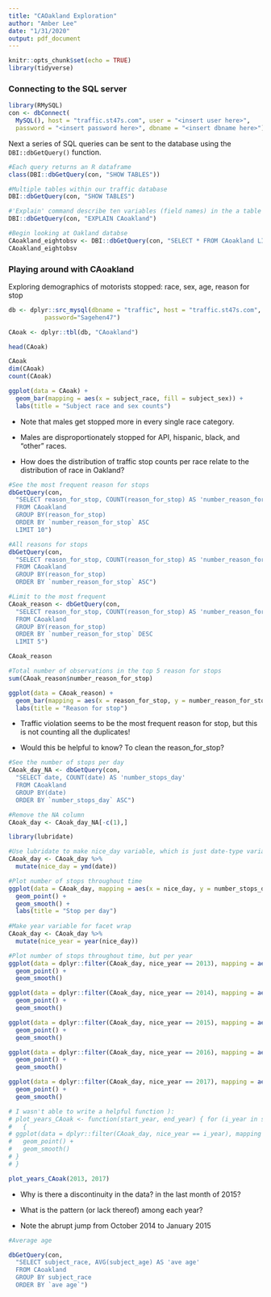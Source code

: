 ```yaml
---
title: "CAOakland Exploration"
author: "Amber Lee"
date: "1/31/2020"
output: pdf_document
---
```


```r
knitr::opts_chunk$set(echo = TRUE)
library(tidyverse)
```

###  Connecting to the SQL server

```r
library(RMySQL)  
con <- dbConnect(
  MySQL(), host = "traffic.st47s.com", user = "<insert user here>", 
  password = "<insert password here>", dbname = "<insert dbname here>")
```

Next a series of SQL queries can be sent to the database using the `DBI::dbGetQuery()` function.

```r

#Each query returns an R dataframe
class(DBI::dbGetQuery(con, "SHOW TABLES"))

#Multiple tables within our traffic database
DBI::dbGetQuery(con, "SHOW TABLES")

#'Explain' command describe ten variables (field names) in the a table
DBI::dbGetQuery(con, "EXPLAIN CAoakland")

#Begin looking at Oakland databse
CAoakland_eightobsv <- DBI::dbGetQuery(con, "SELECT * FROM CAoakland LIMIT 8")
CAoakland_eightobsv

```


### Playing around with CAoakland

Exploring demographics of motorists stopped: race, sex, age, reason for stop

```r

db <- dplyr::src_mysql(dbname = "traffic", host = "traffic.st47s.com", user = "student", 
          password="Sagehen47")

CAoak <- dplyr::tbl(db, "CAoakland")

head(CAoak)

CAoak
dim(CAoak)
count(CAoak)
```

```r

ggplot(data = CAoak) +
  geom_bar(mapping = aes(x = subject_race, fill = subject_sex)) +
  labs(title = "Subject race and sex counts")

```

* Note that males get stopped more in every single race category.

* Males are disproportionately stopped for API, hispanic, black, and "other" races.

* How does the distribution of traffic stop counts per race relate to the distribution of race in Oakland?

```r

#See the most frequent reason for stops
dbGetQuery(con, 
  "SELECT reason_for_stop, COUNT(reason_for_stop) AS 'number_reason_for_stop'
  FROM CAoakland
  GROUP BY(reason_for_stop)
  ORDER BY `number_reason_for_stop` ASC
  LIMIT 10")

#All reasons for stops
dbGetQuery(con, 
  "SELECT reason_for_stop, COUNT(reason_for_stop) AS 'number_reason_for_stop'
  FROM CAoakland
  GROUP BY(reason_for_stop)
  ORDER BY `number_reason_for_stop` ASC")

#Limit to the most frequent
CAoak_reason <- dbGetQuery(con, 
  "SELECT reason_for_stop, COUNT(reason_for_stop) AS 'number_reason_for_stop'
  FROM CAoakland
  GROUP BY(reason_for_stop)
  ORDER BY `number_reason_for_stop` DESC
  LIMIT 5")

CAoak_reason

#Total number of observations in the top 5 reason for stops
sum(CAoak_reason$number_reason_for_stop)

ggplot(data = CAoak_reason) +
  geom_bar(mapping = aes(x = reason_for_stop, y = number_reason_for_stop), stat = "identity") +
  labs(title = "Reason for stop")

```

* Traffic violation seems to be the most frequent reason for stop, but this is not counting all the duplicates!

* Would this be helpful to know? To clean the reason_for_stop?

```r

#See the number of stops per day
CAoak_day_NA <- dbGetQuery(con, 
  "SELECT date, COUNT(date) AS 'number_stops_day'
  FROM CAoakland
  GROUP BY(date)
  ORDER BY `number_stops_day` ASC")

#Remove the NA column
CAoak_day <- CAoak_day_NA[-c(1),] 

library(lubridate)

#Use lubridate to make nice_day variable, which is just date-type variable
CAoak_day <- CAoak_day %>%
  mutate(nice_day = ymd(date))

#Plot number of stops throughout time
ggplot(data = CAoak_day, mapping = aes(x = nice_day, y = number_stops_day)) +
  geom_point() +
  geom_smooth() +
  labs(title = "Stop per day")
  
#Make year variable for facet wrap
CAoak_day <- CAoak_day %>%
  mutate(nice_year = year(nice_day))

#Plot number of stops throughout time, but per year
ggplot(data = dplyr::filter(CAoak_day, nice_year == 2013), mapping = aes(x = nice_day, y = number_stops_day)) +
  geom_point() +
  geom_smooth()

ggplot(data = dplyr::filter(CAoak_day, nice_year == 2014), mapping = aes(x = nice_day, y = number_stops_day)) +
  geom_point() +
  geom_smooth()

ggplot(data = dplyr::filter(CAoak_day, nice_year == 2015), mapping = aes(x = nice_day, y = number_stops_day)) +
  geom_point() +
  geom_smooth()

ggplot(data = dplyr::filter(CAoak_day, nice_year == 2016), mapping = aes(x = nice_day, y = number_stops_day)) +
  geom_point() +
  geom_smooth()

ggplot(data = dplyr::filter(CAoak_day, nice_year == 2017), mapping = aes(x = nice_day, y = number_stops_day)) +
  geom_point() +
  geom_smooth()

# I wasn't able to write a helpful function ):
# plot_years_CAoak <- function(start_year, end_year) { for (i_year in seq(start_year, end_year, 1)) 
#   {
# ggplot(data = dplyr::filter(CAoak_day, nice_year == i_year), mapping = aes(x = nice_day, y = number_stops_day)) +
#   geom_point() +
#   geom_smooth()
# }
# }

plot_years_CAoak(2013, 2017)

```

* Why is there a discontinuity in the data? in the last month of 2015?

* What is the pattern (or lack thereof) among each year?

* Note the abrupt jump from October 2014 to January 2015


```r

#Average age

dbGetQuery(con, 
  "SELECT subject_race, AVG(subject_age) AS 'ave age' 
  FROM CAoakland
  GROUP BY subject_race
  ORDER BY `ave age`")

```